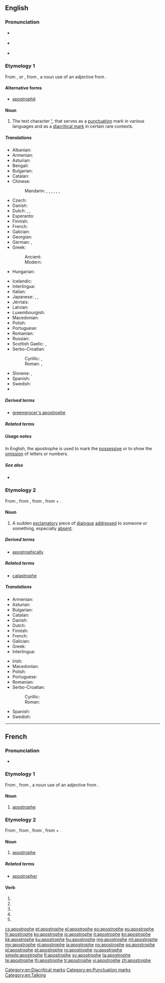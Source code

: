 {{also|apostrophé}}
==English==
{{was wotd|2007|February|13}}

===Pronunciation===
* {{a|RP}} {{IPA|/əˈpɒs.trə.fi/}}
* {{a|US}} {{IPA|/əˈpɑːs.trə.fi/}}
* {{audio|en-us-apostrophe.ogg|Audio (US)}}

===Etymology 1===
From {{etyl|fr|en}} {{term|apostrophe|lang=fr}}, or {{etyl|la|en}} {{term|apostrophus|lang=la}}, from {{etyl|grc|en}} {{term|ἀπόστροφος||accent of elision|lang=grc|tr=apostrophos|sc=polytonic}}, a noun use of an adjective from {{term|ἀποστρέφω||I turn away|lang=grc|tr=apostrephō|sc=polytonic}}.

====Alternative forms====
* [[apostrophë]]

====Noun====
{{en-noun}}

# {{context|orthography|lang=en}} The text character '''[[’]]''', that serves as a [[punctuation]] mark in various languages and as a [[diacritical mark]] in certain rare contexts.

=====Translations=====
{{trans-top|the character ’}}
* Albanian: {{t+|sq|apostrof|m}}
* Armenian: {{t|hy|ապաթարց|tr=apat’arc’}}
* Asturian: {{t|ast|apóstrofu|m}}
* Bengali: {{t|bn|ঊর্ধকমা|sc=Beng}}
* Bulgarian: {{t+|bg|апостроф|m}}
* Catalan: {{t|ca|apòstrof|m}}
* Chinese:
*: Mandarin: {{t+|cmn|省略符號|sc=Hani}},  {{t|cmn|省略符号|tr=shěnglüè fúhào|sc=Hani}},  {{t|cmn|隔音符號|sc=Hani}},  {{t|cmn|隔音符号|tr=géyīn fúhào|sc=Hani}},  {{t|cmn|省字符|tr=shěngzìfú|sc=Hani}},  {{t|cmn|單引號|sc=Hani}},  {{t|cmn|单引号|tr=dānyǐnhào|sc=Hani}}
* Czech: {{t+|cs|apostrof|m}}
* Danish: {{t|da|apostrof}}
* Dutch: {{t|nl|afkappingsteken|n}}, {{t|nl|weglatingsteken|n}}, {{t+|nl|apostrof|f}}
* Esperanto: {{t|eo|apostrofo}}
* Finnish: {{t+|fi|heittomerkki}}
* French: {{t+|fr|apostrophe|f}}
* Galician: {{t|gl|apóstrofo|m}}
* Georgian: {{t|ka|აპოსტროფი|sc=Geor}}
* German: {{t+|de|Apostroph|m}}, {{t|de|Hochkomma|n}}
* Greek:
*: Ancient: {{t|grc|ἀπόστροφος|f|sc=Grek}}
*: Modern: {{t+|el|απόστροφος|f|tr=apóstrofos}}
* Hungarian: {{t+|hu|aposztróf}}
{{trans-mid}}
* Icelandic: {{t|is|úrfellingarmerki|n}}
* Interlingua: {{t|ia|apostropho}}
* Italian: {{t+|it|apostrofo|m}}
* Japanese: {{t+|ja|アポストロフィー|tr=aposutorofī}},  {{t+|ja|アポストロフ|tr=aposutorofu}},  {{t|ja|省略符号|tr=しょうりゃくふごう, shōryaku fugō}}
* Jèrriais: {{t|roa-jer|apostrophe|f}}
* Latvian: {{t|lv|apostrofs|m}}
* Luxembourgish: {{t|lb|Apostroph|m}}
* Macedonian: {{t|mk|апостроф|m|tr=ápostrof}}
* Polish: {{t+|pl|apostrof|m}}
* Portuguese: {{t+|pt|apóstrofo|m}}
* Romanian: {{t+|ro|apostrof|n}}
* Russian: {{t+|ru|апостроф|m|tr=apostróf, apóstrof}}
* Scottish Gaelic: {{t|gd|ascair|m}},  {{t|gd|asgair|m}}
* Serbo-Croatian:
*: Cyrillic: {{t|sh|апостроф|m}}, {{t|sh|изоставник|m}}
*: Roman: {{t|sh|apostrof|m}}, {{t|sh|izostavnik|m}}
* Slovene: {{t+|sl|opuščaj|m}}, {{t+|sl|apostrof|m}}
* Spanish: {{t+|es|apóstrofo|m}}
* Swedish: {{t+|sv|apostrof}}
* {{trreq|tr}}
{{trans-bottom}}

=====Derived terms=====
* [[greengrocer's apostrophe]]

=====Related terms=====
{{punctuation}}

=====Usage notes=====
In English, the apostrophe is used to mark the [[possessive]] or to show the [[omission]] of letters or numbers.

=====See also=====
* {{pedia}}

===Etymology 2===
From {{etyl|la|en}} {{term|apostrophe|lang=la}}, from {{etyl|grc|en}} {{term|ἀποστροφή|lang=grc}}, from {{term|ἀποστρέφω||I turn away|lang=grc}}, from {{term|ἀπό|lang=grc}} + {{term|στρέφω||I turn|lang=grc}}.

====Noun====
{{en-noun}}

# {{context|rhetoric|lang=en}} A sudden [[exclamatory]] piece of [[dialogue]] [[addressed]] to someone or something, especially [[absent]].

=====Derived terms=====
* [[apostrophically]]

=====Related terms=====
* [[catastrophe]]

=====Translations=====
{{trans-top|sudden piece of dialogue}}
* Armenian: {{t|hy|ապաթարց|tr=apat‘arts‘}}
* Asturian: {{t|ast|apóstrofe|f}}
* Bulgarian: {{t+|bg|апостроф}}
* Catalan: {{t|ca|apòstrofe|m}}
* Danish: {{t|da|apostrofe|c}}
* Dutch: {{t+|nl|apostrof|f}}
* Finnish: {{t+|fi|apostrofi}}
* French: {{t+|fr|apostrophe|f}}
* Galician: {{t|gl|apóstrofe|f}}
* Greek: {{t+|el|αποστροφή|f}}
* Interlingua: {{t|ia|apostrophe}}
{{trans-mid}}
* Irish: {{t|ga|aitheasc|m}}
* Macedonian: {{t|mk|апострофа|f|tr=аpostrófa}}
* Polish: {{t|pl|apostrofa|f}}
* Portuguese: {{t+|pt|apóstrofe|f}}
* Romanian: {{t+|ro|apostrof|n}}
* Serbo-Croatian:
*: Cyrillic: {{t|sh|апострофа|f}}
*: Roman: {{t|sh|apostrofa|f}}
* Spanish: {{t+|es|apóstrofe|m|f}}
* Swedish: {{t+|sv|apostrof}}
{{trans-bottom}}

[[Category:en:Diacritical marks]]
[[Category:en:Punctuation marks]]
[[Category:en:Talking]]

----

==French==

===Pronunciation===
* {{audio|Fr-apostrophe.ogg|Audio}}

===Etymology 1===
From {{etyl|la|fr}} {{term|apostrophus|lang=la}}, from {{etyl|grc|fr}} {{term|ἀπόστροφος||accent of elision|lang=grc|tr=apostrophos|sc=polytonic}}, a noun use of an adjective from {{term|ἀποστρέφω||I turn away|lang=grc|tr=apostrephō|sc=polytonic}}.

====Noun====
{{fr-noun|f}}

# {{context|orthography|lang=fr}} [[#English|apostrophe]]

===Etymology 2===
From {{etyl|la|fr}} {{term|apostrophe|lang=la}}, from {{etyl|grc|fr}} {{term|ἀποστροφή|lang=grc}}, from {{term|ἀποστρέφω||I turn away|lang=grc}}, from {{term|ἀπό|lang=grc}} + {{term|στρέφω||I turn|lang=grc}}.

====Noun====
{{fr-noun|f}}

# {{context|rhetoric|lang=fr}} [[#English|apostrophe]]

=====Related terms=====
* [[apostropher]]

====Verb====
{{fr-verb-form}}

# {{conjugation of|apostropher||1|s|pres|ind|lang=fr}}
# {{conjugation of|apostropher||3|s|pres|ind|lang=fr}}
# {{conjugation of|apostropher||1|s|pres|sub|lang=fr}}
# {{conjugation of|apostropher||1|s|pres|sub|lang=fr}}
# {{conjugation of|apostropher||2|s|imp|lang=fr}}

[[cs:apostrophe]]
[[et:apostrophe]]
[[el:apostrophe]]
[[eo:apostrophe]]
[[eu:apostrophe]]
[[fr:apostrophe]]
[[ko:apostrophe]]
[[io:apostrophe]]
[[it:apostrophe]]
[[kn:apostrophe]]
[[kk:apostrophe]]
[[ku:apostrophe]]
[[hu:apostrophe]]
[[mg:apostrophe]]
[[ml:apostrophe]]
[[my:apostrophe]]
[[nl:apostrophe]]
[[ja:apostrophe]]
[[no:apostrophe]]
[[ps:apostrophe]]
[[pl:apostrophe]]
[[pt:apostrophe]]
[[ro:apostrophe]]
[[ru:apostrophe]]
[[simple:apostrophe]]
[[fi:apostrophe]]
[[sv:apostrophe]]
[[ta:apostrophe]]
[[te:apostrophe]]
[[th:apostrophe]]
[[tr:apostrophe]]
[[vi:apostrophe]]
[[zh:apostrophe]]
